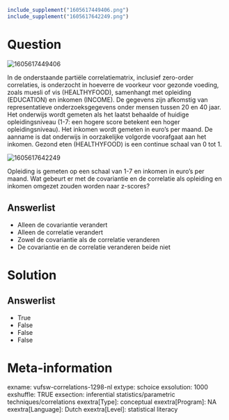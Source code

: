 ```r
include_supplement("1605617449406.png")
include_supplement("1605617642249.png")
```

Question
========
<img src="1605617449406.png" class="fr-fic fr-dii tvcss_2"
alt="1605617449406" />  
  
In de onderstaande partiële correlatiematrix, inclusief zero-order
correlaties, is onderzocht in hoeverre de voorkeur voor gezonde voeding,
zoals muesli of vis (HEALTHYFOOD), samenhangt met opleiding (EDUCATION)
en inkomen (INCOME). De gegevens zijn afkomstig van representatieve
onderzoeksgegevens onder mensen tussen 20 en 40 jaar. Het onderwijs
wordt gemeten als het laatst behaalde of huidige opleidingsniveau (1-7:
een hogere score betekent een hoger opleidingsniveau). Het inkomen wordt
gemeten in euro's per maand. De aanname is dat onderwijs in oorzakelijke
volgorde voorafgaat aan het inkomen. Gezond eten (HEALTHYFOOD) is een
continue schaal van 0 tot 1.  
  
  
<img src="1605617642249.png" class="fr-fic fr-dii"
alt="1605617642249" />  
  
  
Opleiding is gemeten op een schaal van 1-7 en inkomen in euro's per
maand. Wat gebeurt er met de covariantie en de correlatie als opleiding
en inkomen omgezet zouden worden naar z-scores?

Answerlist
----------
* Alleen de covariantie verandert
* Alleen de correlatie verandert
* Zowel de covariantie als de correlatie veranderen
* De covariantie en de correlatie veranderen beide niet

Solution
========










Answerlist
----------
* True
* False
* False
* False

Meta-information
================
exname: vufsw-correlations-1298-nl
extype: schoice
exsolution: 1000
exshuffle: TRUE
exsection: inferential statistics/parametric techniques/correlations
exextra[Type]: conceptual
exextra[Program]: NA
exextra[Language]: Dutch
exextra[Level]: statistical literacy

